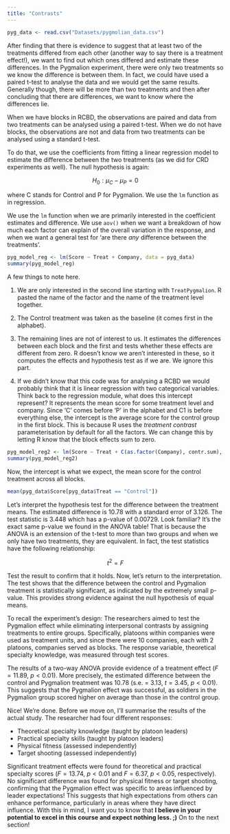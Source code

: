 ```yaml
---
title: "Contrasts"
---
```


```r

pyg_data <- read.csv("Datasets/pygmolian_data.csv")

```

After finding that there is evidence to suggest that at least two of the treatments differed from each other (another way to say there is a treatment effect!), we want to find out which ones differed and estimate these differences. In the Pygmalion experiment, there were only two treatments so we know the difference is between them. In fact, we could have used a paired t-test to analyse the data and we would get the same results. Generally though, there will be more than two treatments and then after concluding that there are differences, we want to know where the differences lie.

::: column-margin
When we have blocks in RCBD, the observations are paired and data from two treatments can be analysed using a paired t-test. When we do not have blocks, the observations are not and data from two treatments can be analysed using a standard t-test.
:::

To do that, we use the coefficients from fitting a linear regression model to estimate the difference between the two treatments (as we did for CRD experiments as well). The null hypothesis is again:

$$H_0: \mu_C - \mu_P = 0 $$

where C stands for Control and P for Pygmalion. We use the `lm` function as in regression.

::: column-margin
We use the `lm` function when we are primarily interested in the coefficient estimates and difference. We use `aov()` when we want a breakdown of how much each factor can explain of the overall variation in the response, and when we want a general test for 'are there *any* difference between the treatments'.
:::

```r

pyg_model_reg <- lm(Score ~ Treat + Company, data = pyg_data)
summary(pyg_model_reg)

```

A few things to note here.

1.  We are only interested in the second line starting with `TreatPygmalion`. R pasted the name of the factor and the name of the treatment level together.

2.  The Control treatment was taken as the baseline (it comes first in the alphabet).

3.  The remaining lines are not of interest to us. It estimates the differences between each block and the first and tests whether these effects are different from zero. R doesn't know we aren't interested in these, so it computes the effects and hypothesis test as if we are. We ignore this part.

4.  If we didn't know that this code was for analysing a RCBD we would probably think that it is linear regression with two categorical variables. Think back to the regression module, what does this intercept represent? It represents the mean score for some treatment level and company. Since 'C' comes before 'P' in the alphabet and C1 is before everything else, the intercept is the average score for the control group in the first block. This is because R uses the *treatment contrast* parameterisation by default for all the factors. We can change this by letting R know that the block effects sum to zero.

```r

pyg_model_reg2 <- lm(Score ~ Treat + C(as.factor(Company), contr.sum), data = pyg_data)
summary(pyg_model_reg2)

```

Now, the intercept is what we expect, the mean score for the control treatment across all blocks.

```r
mean(pyg_data$Score[pyg_data$Treat == "Control"])

```

Let's interpret the hypothesis test for the difference between the treatment means. The estimated difference is 10.78 with a standard error of 3.126. The test statistic is 3.448 which has a p-value of 0.00729. Look familiar? It's the exact same p-value we found in the ANOVA table! That is because the ANOVA is an extension of the t-test to more than two groups and when we only have two treatments, they are equivalent. In fact, the test statistics have the following relationship:

$$ t^2 = F$$

Test the result to confirm that it holds. Now, let's return to the interpretation. The test shows that the difference between the control and Pygmalion treatment is statistically significant, as indicated by the extremely small p-value. This provides strong evidence against the null hypothesis of equal means.

To recall the experiment's design: The researchers aimed to test the Pygmalion effect while eliminating interpersonal contrasts by assigning treatments to entire groups. Specifically, platoons within companies were used as treatment units, and since there were 10 companies, each with 2 platoons, companies served as blocks. The response variable, theoretical specialty knowledge, was measured through test scores.

The results of a two-way ANOVA provide evidence of a treatment effect ($F = 11.89$, $p < 0.01$). More precisely, the estimated difference between the control and Pygmalion treatment was 10.78 (s.e. = $3.13$, $t = 3.45$, $p < 0.01$). This suggests that the Pygmalion effect was successful, as soldiers in the Pygmalion group scored higher on average than those in the control group.

Nice! We're done. Before we move on, I'll summarise the results of the actual study. The researcher had four different responses:

-   Theoretical specialty knowledge (taught by platoon leaders)
-   Practical specialty skills (taught by platoon leaders)
-   Physical fitness (assessed independently)
-   Target shooting (assessed independently)

Significant treatment effects were found for theoretical and practical specialty scores ($F = 13.74$, $p < 0.01$ and $F = 6.37$, $p < 0.05$, respectively). No significant difference was found for physical fitness or target shooting, confirming that the Pygmalion effect was specific to areas influenced by leader expectations! This suggests that high expectations from others can enhance performance, particularly in areas where they have direct influence. With this in mind, I want you to know that **I believe in your potential to excel in this course and expect nothing less. ;)** On to the next section!
